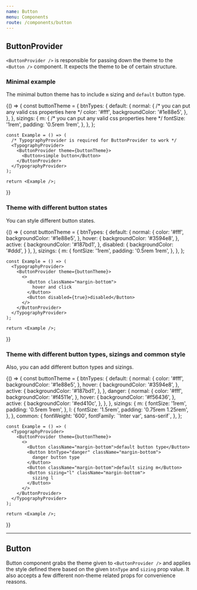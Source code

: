 ```yaml
---
name: Button
menu: Components
route: /components/button
---
```



## **ButtonProvider**

`<ButtonProvider />` is responsible for passing down the theme to the `<Button />` component. It expects the theme to be of certain structure.


### **Minimal example**

The minimal button theme has to include `m` sizing and `default` button type.

<Playground>
  {() => {
    const buttonTheme = {
      btnTypes: {
        default: {
          normal: {
            /* you can put any valid css properties here */
            color: '#fff',
            backgroundColor: '#1e88e5',
          },
        },
      },
      sizings: {
        m: {
          /* you can put any valid css properties here */
          fontSize: '1rem',
          padding: '0.5rem 1rem',
        },
      },
    };

    const Example = () => (
      /* TypographyProvider is required for ButtonProvider to work */
      <TypographyProvider>
        <ButtonProvider theme={buttonTheme}>
          <Button>simple button</Button>
        </ButtonProvider>
      </TypographyProvider>
    );

    return <Example />;
  }}
</Playground>


### **Theme with different button states**

You can style different button states.

<Playground>
  {() => {
    const buttonTheme = {
      btnTypes: {
        default: {
          normal: {
            color: '#fff',
            backgroundColor: '#1e88e5',
          },
          hover: {
            backgroundColor: '#3594e8',
          },
          active: {
            backgroundColor: '#187bd1',
          },
          disabled: {
            backgroundColor: '#ddd',
          }
        },
      },
      sizings: {
        m: {
          fontSize: '1rem',
          padding: '0.5rem 1rem',
        },
      },
    };

    const Example = () => (
      <TypographyProvider>
        <ButtonProvider theme={buttonTheme}>
          <>
            <Button className="margin-bottom">
              hover and click
            </Button>
            <Button disabled={true}>disabled</Button>
          </>
        </ButtonProvider>
      </TypographyProvider>
    );

    return <Example />;
  }}
</Playground>


### **Theme with different button types, sizings and common style**

Also, you can add different button types and sizings.

<Playground>
  {() => {
    const buttonTheme = {
      btnTypes: {
        default: {
          normal: {
            color: '#fff',
            backgroundColor: '#1e88e5',
          },
          hover: {
            backgroundColor: '#3594e8',
          },
          active: {
            backgroundColor: '#187bd1',
          },
        },
        danger: {
          normal: {
            color: '#fff',
            backgroundColor: '#f4511e',
          },
          hover: {
            backgroundColor: '#f56436',
          },
          active: {
            backgroundColor: '#ed410c',
          },
        },
      },
      sizings: {
        m: {
          fontSize: '1rem',
          padding: '0.5rem 1rem',
        },
        l: {
          fontSize: '1.5rem',
          padding: '0.75rem 1.25rem',
        },
      },
      common: {
        fontWeight: '600',
        fontFamily: `'Inter var', sans-serif`,
      },
    };

    const Example = () => (
      <TypographyProvider>
        <ButtonProvider theme={buttonTheme}>
          <>
            <Button className="margin-bottom">default button type</Button>
            <Button btnType="danger" className="margin-bottom">
              danger button type
            </Button>
            <Button className="margin-bottom">default sizing m</Button>
            <Button sizing="l" className="margin-bottom">
              sizing l
            </Button>
          </>
        </ButtonProvider>
      </TypographyProvider>
    );

    return <Example />;
  }}
</Playground>


---



## **Button**

Button component grabs the theme given to `<ButtonProvider />` and applies the style defined there based on the given `btnType` and `sizing` prop value. It also accepts a few different non-theme related props for convenience reasons.

<Props of={Button} />
